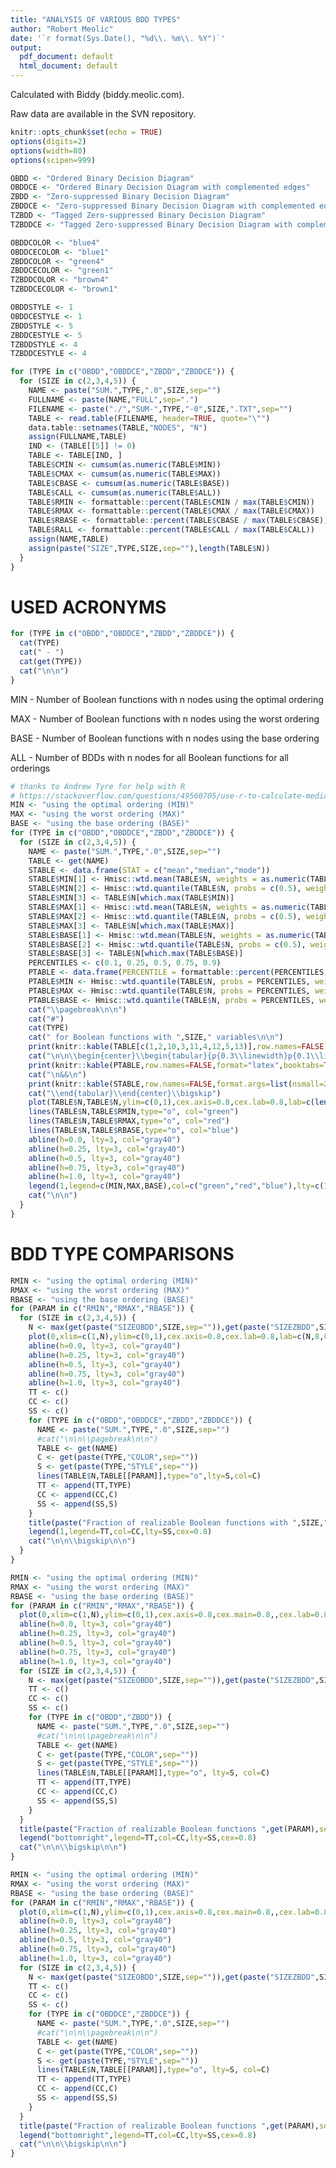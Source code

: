 ```yaml
---
title: "ANALYSIS OF VARIOUS BDD TYPES"
author: "Robert Meolic"
date: '`r format(Sys.Date(), "%d\\. %m\\. %Y")`'
output:
  pdf_document: default
  html_document: default
---
```


Calculated with Biddy (biddy.meolic.com).

Raw data are available in the SVN repository.

```r
knitr::opts_chunk$set(echo = TRUE)
options(digits=2)
options(width=80)
options(scipen=999)
```

```r
OBDD <- "Ordered Binary Decision Diagram"
OBDDCE <- "Ordered Binary Decision Diagram with complemented edges"
ZBDD <- "Zero-suppressed Binary Decision Diagram"
ZBDDCE <- "Zero-suppressed Binary Decision Diagram with complemented edges"
TZBDD <- "Tagged Zero-suppressed Binary Decision Diagram"
TZBDDCE <- "Tagged Zero-suppressed Binary Decision Diagram with complemented edges"
```

```r
OBDDCOLOR <- "blue4"
OBDDCECOLOR <- "blue1"
ZBDDCOLOR <- "green4"
ZBDDCECOLOR <- "green1"
TZBDDCOLOR <- "brown4"
TZBDDCECOLOR <- "brown1"
```

```r
OBDDSTYLE <- 1
OBDDCESTYLE <- 1
ZBDDSTYLE <- 5
ZBDDCESTYLE <- 5
TZBDDSTYLE <- 4
TZBDDCESTYLE <- 4
```

```r
for (TYPE in c("OBDD","OBDDCE","ZBDD","ZBDDCE")) {
  for (SIZE in c(2,3,4,5)) {
    NAME <- paste("SUM.",TYPE,".0",SIZE,sep="")
    FULLNAME <- paste(NAME,"FULL",sep=".")
    FILENAME <- paste("./","SUM-",TYPE,"-0",SIZE,".TXT",sep="")
    TABLE <- read.table(FILENAME, header=TRUE, quote="\"")
    data.table::setnames(TABLE,"NODES", "N")
    assign(FULLNAME,TABLE)
    IND <- (TABLE[[5]] != 0)
    TABLE <- TABLE[IND, ]
    TABLE$CMIN <- cumsum(as.numeric(TABLE$MIN))
    TABLE$CMAX <- cumsum(as.numeric(TABLE$MAX))
    TABLE$CBASE <- cumsum(as.numeric(TABLE$BASE))
    TABLE$CALL <- cumsum(as.numeric(TABLE$ALL))
    TABLE$RMIN <- formattable::percent(TABLE$CMIN / max(TABLE$CMIN))
    TABLE$RMAX <- formattable::percent(TABLE$CMAX / max(TABLE$CMAX))
    TABLE$RBASE <- formattable::percent(TABLE$CBASE / max(TABLE$CBASE))
    TABLE$RALL <- formattable::percent(TABLE$CALL / max(TABLE$CALL))
    assign(NAME,TABLE)
    assign(paste("SIZE",TYPE,SIZE,sep=""),length(TABLE$N))
  }
}
```

# USED ACRONYMS

```r
for (TYPE in c("OBDD","OBDDCE","ZBDD","ZBDDCE")) {
  cat(TYPE)
  cat(" - ")
  cat(get(TYPE))
  cat("\n\n")
}
```

MIN - Number of Boolean functions with n nodes using the optimal ordering

MAX - Number of Boolean functions with n nodes using the worst ordering

BASE - Number of Boolean functions with n nodes using the base ordering

ALL - Number of BDDs with n nodes for all Boolean functions for all orderings

```r
# thanks to Andrew Tyre for help with R
# https://stackoverflow.com/questions/49560705/use-r-to-calculate-median-without-replicating-elements
MIN <- "using the optimal ordering (MIN)"
MAX <- "using the worst ordering (MAX)"
BASE <- "using the base ordering (BASE)"
for (TYPE in c("OBDD","OBDDCE","ZBDD","ZBDDCE")) {
  for (SIZE in c(2,3,4,5)) {
    NAME <- paste("SUM.",TYPE,".0",SIZE,sep="")
    TABLE <- get(NAME)
    STABLE <- data.frame(STAT = c("mean","median","mode"))
    STABLE$MIN[1] <- Hmisc::wtd.mean(TABLE$N, weights = as.numeric(TABLE$MIN))
    STABLE$MIN[2] <- Hmisc::wtd.quantile(TABLE$N, probs = c(0.5), weights = as.numeric(TABLE$MIN))
    STABLE$MIN[3] <- TABLE$N[which.max(TABLE$MIN)]
    STABLE$MAX[1] <- Hmisc::wtd.mean(TABLE$N, weights = as.numeric(TABLE$MAX))
    STABLE$MAX[2] <- Hmisc::wtd.quantile(TABLE$N, probs = c(0.5), weights = as.numeric(TABLE$MAX))
    STABLE$MAX[3] <- TABLE$N[which.max(TABLE$MAX)]
    STABLE$BASE[1] <- Hmisc::wtd.mean(TABLE$N, weights = as.numeric(TABLE$BASE))
    STABLE$BASE[2] <- Hmisc::wtd.quantile(TABLE$N, probs = c(0.5), weights = as.numeric(TABLE$BASE))
    STABLE$BASE[3] <- TABLE$N[which.max(TABLE$BASE)]
    PERCENTILES <- c(0.1, 0.25, 0.5, 0.75, 0.9)
    PTABLE <- data.frame(PERCENTILE = formattable::percent(PERCENTILES,digits=0))
    PTABLE$MIN <- Hmisc::wtd.quantile(TABLE$N, probs = PERCENTILES, weights = as.numeric(TABLE$MIN))
    PTABLE$MAX <- Hmisc::wtd.quantile(TABLE$N, probs = PERCENTILES, weights = as.numeric(TABLE$MAX))
    PTABLE$BASE <- Hmisc::wtd.quantile(TABLE$N, probs = PERCENTILES, weights = as.numeric(TABLE$BASE))
    cat("\\pagebreak\n\n")
    cat("#")
    cat(TYPE)
    cat(" for Boolean functions with ",SIZE," variables\n\n")
    print(knitr::kable(TABLE[c(1,2,10,3,11,4,12,5,13)],row.names=FALSE))
    cat("\n\n\\begin{center}\\begin{tabular}{p{0.3\\linewidth}p{0.1\\linewidth}p{0.3\\linewidth}}\n")
    print(knitr::kable(PTABLE,row.names=FALSE,format="latex",booktabs=TRUE))
    cat("\n&&\n")
    print(knitr::kable(STABLE,row.names=FALSE,format.args=list(nsmall=2),format="latex",booktabs=TRUE))
    cat("\\end{tabular}\\end{center}\\bigskip")
    plot(TABLE$N,TABLE$N,ylim=c(0,1),cex.axis=0.8,cex.lab=0.8,lab=c(length(TABLE$N),8,0),mgp=c(2,1,0),xlab="Number of nodes",ylab="Fraction of realizable Boolean functions",type="n")
    lines(TABLE$N,TABLE$RMIN,type="o", col="green")
    lines(TABLE$N,TABLE$RMAX,type="o", col="red")
    lines(TABLE$N,TABLE$RBASE,type="o", col="blue")
    abline(h=0.0, lty=3, col="gray40")
    abline(h=0.25, lty=3, col="gray40")
    abline(h=0.5, lty=3, col="gray40")
    abline(h=0.75, lty=3, col="gray40")
    abline(h=1.0, lty=3, col="gray40")
    legend(1,legend=c(MIN,MAX,BASE),col=c("green","red","blue"),lty=c(1,1,1),cex=0.8)
    cat("\n\n")
  }
}
```

\pagebreak

# BDD TYPE COMPARISONS

```r
RMIN <- "using the optimal ordering (MIN)"
RMAX <- "using the worst ordering (MAX)"
RBASE <- "using the base ordering (BASE)"
for (PARAM in c("RMIN","RMAX","RBASE")) {
  for (SIZE in c(2,3,4,5)) {
    N <- max(get(paste("SIZEOBDD",SIZE,sep="")),get(paste("SIZEZBDD",SIZE,sep="")))
    plot(0,xlim=c(1,N),ylim=c(0,1),cex.axis=0.8,cex.lab=0.8,lab=c(N,8,0),xlab="Number of nodes",ylab="",mgp=c(2,1,0),type="n")
    abline(h=0.0, lty=3, col="gray40")
    abline(h=0.25, lty=3, col="gray40")
    abline(h=0.5, lty=3, col="gray40")
    abline(h=0.75, lty=3, col="gray40")
    abline(h=1.0, lty=3, col="gray40")
    TT <- c()
    CC <- c()
    SS <- c()
    for (TYPE in c("OBDD","OBDDCE","ZBDD","ZBDDCE")) {
      NAME <- paste("SUM.",TYPE,".0",SIZE,sep="")
      #cat("\n\n\\pagebreak\n\n")
      TABLE <- get(NAME)
      C <- get(paste(TYPE,"COLOR",sep=""))
      S <- get(paste(TYPE,"STYLE",sep=""))
      lines(TABLE$N,TABLE[[PARAM]],type="o",lty=S,col=C)
      TT <- append(TT,TYPE)
      CC <- append(CC,C)
      SS <- append(SS,S)
    }
    title(paste("Fraction of realizable Boolean functions with ",SIZE," variables ",get(PARAM),sep=""),cex.main=0.8,line=1)
    legend(1,legend=TT,col=CC,lty=SS,cex=0.8)
    cat("\n\n\\bigskip\n\n")
  }
}
```

```r
RMIN <- "using the optimal ordering (MIN)"
RMAX <- "using the worst ordering (MAX)"
RBASE <- "using the base ordering (BASE)"
for (PARAM in c("RMIN","RMAX","RBASE")) {
  plot(0,xlim=c(1,N),ylim=c(0,1),cex.axis=0.8,cex.main=0.8,,cex.lab=0.8,lab=c(N,8,0),xlab="Number of nodes",ylab="",mgp=c(2,1,0),type="n")
  abline(h=0.0, lty=3, col="gray40")
  abline(h=0.25, lty=3, col="gray40")
  abline(h=0.5, lty=3, col="gray40")
  abline(h=0.75, lty=3, col="gray40")
  abline(h=1.0, lty=3, col="gray40")
  for (SIZE in c(2,3,4,5)) {
    N <- max(get(paste("SIZEOBDD",SIZE,sep="")),get(paste("SIZEZBDD",SIZE,sep="")))
    TT <- c()
    CC <- c()
    SS <- c()
    for (TYPE in c("OBDD","ZBDD")) {
      NAME <- paste("SUM.",TYPE,".0",SIZE,sep="")
      #cat("\n\n\\pagebreak\n\n")
      TABLE <- get(NAME)
      C <- get(paste(TYPE,"COLOR",sep=""))
      S <- get(paste(TYPE,"STYLE",sep=""))
      lines(TABLE$N,TABLE[[PARAM]],type="o", lty=S, col=C)
      TT <- append(TT,TYPE)
      CC <- append(CC,C)
      SS <- append(SS,S)
    }
  }
  title(paste("Fraction of realizable Boolean functions ",get(PARAM),sep=""),cex.main=0.8,line=1)
  legend("bottomright",legend=TT,col=CC,lty=SS,cex=0.8)
  cat("\n\n\\bigskip\n\n")
}
```

```r
RMIN <- "using the optimal ordering (MIN)"
RMAX <- "using the worst ordering (MAX)"
RBASE <- "using the base ordering (BASE)"
for (PARAM in c("RMIN","RMAX","RBASE")) {
  plot(0,xlim=c(1,N),ylim=c(0,1),cex.axis=0.8,cex.main=0.8,,cex.lab=0.8,lab=c(N,8,0),xlab="Number of nodes",ylab="",mgp=c(2,1,0),type="n")
  abline(h=0.0, lty=3, col="gray40")
  abline(h=0.25, lty=3, col="gray40")
  abline(h=0.5, lty=3, col="gray40")
  abline(h=0.75, lty=3, col="gray40")
  abline(h=1.0, lty=3, col="gray40")
  for (SIZE in c(2,3,4,5)) {
    N <- max(get(paste("SIZEOBDD",SIZE,sep="")),get(paste("SIZEZBDD",SIZE,sep="")))
    TT <- c()
    CC <- c()
    SS <- c()
    for (TYPE in c("OBDDCE","ZBDDCE")) {
      NAME <- paste("SUM.",TYPE,".0",SIZE,sep="")
      #cat("\n\n\\pagebreak\n\n")
      TABLE <- get(NAME)
      C <- get(paste(TYPE,"COLOR",sep=""))
      S <- get(paste(TYPE,"STYLE",sep=""))
      lines(TABLE$N,TABLE[[PARAM]],type="o", lty=S, col=C)
      TT <- append(TT,TYPE)
      CC <- append(CC,C)
      SS <- append(SS,S)
    }
  }
  title(paste("Fraction of realizable Boolean functions ",get(PARAM),sep=""),cex.main=0.8,line=1)
  legend("bottomright",legend=TT,col=CC,lty=SS,cex=0.8)
  cat("\n\n\\bigskip\n\n")
}
```
